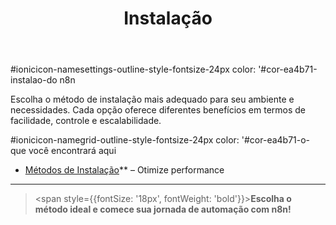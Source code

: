 ﻿---
sidebar_position: 1
title: Instalação
description: Guias completos para instalar n8n em diferentes ambientes
keywords: [n8n, instalação, docker, npm, cloud, desktop, aws, azure, gcp]
---

#ionicicon-namesettings-outline-style-fontsize-24px color: '#cor-ea4b71-instalao-do n8n

Escolha o método de instalação mais adequado para seu ambiente e necessidades. Cada opção oferece diferentes benefícios em termos de facilidade, controle e escalabilidade.

#ionicicon-namegrid-outline-style-fontsize-24px color: '#cor-ea4b71-o-que você encontrará aqui

- [Métodos de Instalação](#metodos-de-instalacao-docker-npm-cloud-e-desktop-deploy-na-nuvemdeploy-na-nuvem-aws-azure-e-gcp-conceitos-fundamentaisconceitos-fundamentais-escolhendo-o-mtodo-ideal-comparao-de-mtodoscomparacao-de-metodos-vantagens-e-desvantagens-ionicicon-nameconstruct-outline-style-fontsize-24px-color-cor-ea4b71-mtodos-de-instalao-metodos-de-instalacao-dockerdocker-containerizao-completa-com-isolamento-e-facilidade-de-deployment-ideal-para-produo-ambientes-isolados-vantagens-isolamento-portabilidade-fcil-escalabilidade-requisitos-docker-instalado-npmnpm-instalao-direta-via-node-package-manager-ideal-para-desenvolvimento-testes-locais-vantagens-instalao-rpida-controle-total-requisitos-nodejs-18-e-npm-cloudcloud-plataforma-n8n-cloud-totalmente-gerenciada-ideal-para-uso-empresarial-sem-manuteno-vantagens-zero-configurao-suporte-oficial-requisitos-apenas-uma-conta-desktopdesktop-aplicao-desktop-para-uso-local-ideal-para-usurios-no-tcnicos-uso-pessoal-vantagens-interface-nativa-instalao-simples-requisitos-windows-macos-ou-linux-ionicicon-namecloud-outline-style-fontsize-24px-color-cor-ea4b71-deploy-na-nuvem-deploy-na-nuvem-aws-brasilaws-brasil-deploy-especfico-para-aws-brasil-ideal-para-empresas-brasileiras-compliance-lgpd-vantagens-infraestrutura-local-suporte-em-portugus-requisitos-conta-aws-brasil-azure-brasilazure-brasil-deploy-no-microsoft-azure-brasil-ideal-para-empresas-que-usam-ecossistema-microsoft-vantagens-integrao-com-servios-microsoft-requisitos-conta-azure-gcp-brasilgcp-brasil-deploy-no-google-cloud-platform-brasil-ideal-para-empresas-que-usam-ecossistema-google-vantagens-integrao-com-servios-google-requisitos-conta-gcp-ionicicon-nameschool-outline-style-fontsize-24px-color-cor-ea4b71-conceitos-fundamentais-conceitos-fundamentais-escolhendo-o-mtodo-ideal-para-desenvolvimento-desktop-ou-npm-para-testes-rpidos-docker-para-ambientes-isolados-para-produo-docker-para-controle-total-cloud-para-facilidade-de-manuteno-nuvem-awsazuregcp-para-escalabilidade-para-empresas-cloud-para-simplicidade-docker-em-infraestrutura-prpria-para-controle-nuvem-para-compliance-e-segurana-ionicicon-nameanalytics-outline-style-fontsize-24px-color-cor-ea4b71-comparao-de-mtodos-comparacao-de-metodos-mtodo-facilidade-controle-escalabilidade-manuteno-desktop-npm-docker-cloud-nuvem-ionicicon-namearrow-forward-circle-outline-style-fontsize-24px-color-cor-ea4b71-prximos-passos-1-escolha-seu-mtodo-baseado-em-suas-necessidades-2-siga-o-guia-especfico-para-instalao-3-configure-sua-instncia-aps-instalao-ionicicon-namelink-outline-style-fontsize-24px-color-cor-ea4b71-recursos-relacionados-configuraoconfiguracao-configure-aps-instalao-seguranaseguranca-proteja-sua-instncia-escalonamentoescalonamento)** – Otimize performance

---

> <span style={{fontSize: '18px', fontWeight: 'bold'}}>**Escolha o método ideal e comece sua jornada de automação com n8n!**</span>

